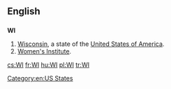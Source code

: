 ==English==

==={{abbreviation}}===
'''WI'''

# [[Wisconsin]], a state of the [[United States of America]].
# [[Women's Institute]].

[[Category:en:US States]]

[[cs:WI]]
[[fr:WI]]
[[hu:WI]]
[[pl:WI]]
[[tr:WI]]